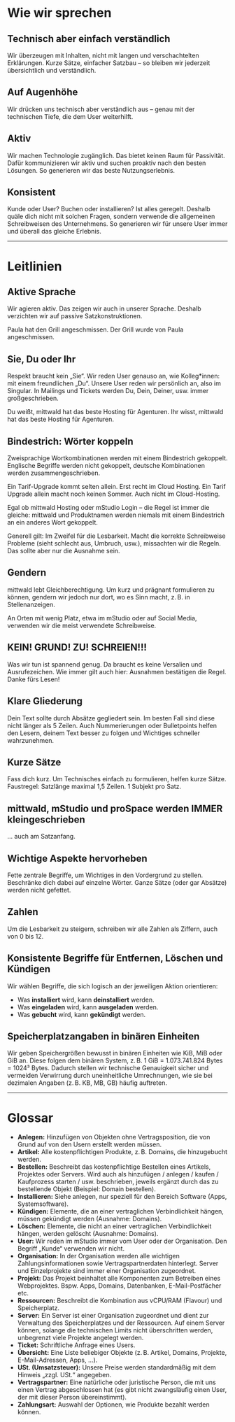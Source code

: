 # Wie wir sprechen

## Technisch aber einfach verständlich

Wir überzeugen mit Inhalten, nicht mit langen und verschachtelten Erklärungen.
Kurze Sätze, einfacher Satzbau – so bleiben wir jederzeit übersichtlich und
verständlich.

## Auf Augenhöhe

Wir drücken uns technisch aber verständlich aus – genau mit der technischen
Tiefe, die dem User weiterhilft.

## Aktiv

Wir machen Technologie zugänglich. Das bietet keinen Raum für Passivität. Dafür
kommunizieren wir aktiv und suchen proaktiv nach den besten Lösungen. So
generieren wir das beste Nutzungserlebnis.

## Konsistent

Kunde oder User? Buchen oder installieren? Ist alles geregelt. Deshalb quäle
dich nicht mit solchen Fragen, sondern verwende die allgemeinen Schreibweisen
des Unternehmens. So generieren wir für unsere User immer und überall das
gleiche Erlebnis.

---

# Leitlinien

## Aktive Sprache

Wir agieren aktiv. Das zeigen wir auch in unserer Sprache. Deshalb verzichten
wir auf passive Satzkonstruktionen.

<DoAndDont>
  <Do>Paula hat den Grill angeschmissen.</Do>
  <Dont>Der Grill wurde von Paula angeschmissen.</Dont>
</DoAndDont>

## Sie, Du oder Ihr

Respekt braucht kein „Sie“. Wir reden User genauso an, wie Kolleg\*innen: mit
einem freundlichen „Du“. Unsere User reden wir persönlich an, also im Singular.
In Mailings und Tickets werden Du, Dein, Deiner, usw. immer großgeschrieben.

<DoAndDont>
  <Do>Du weißt, mittwald hat das beste Hosting für Agenturen.</Do>
  <Dont>Ihr wisst, mittwald hat das beste Hosting für Agenturen.</Dont>
</DoAndDont>

## Bindestrich: Wörter koppeln

Zweisprachige Wortkombinationen werden mit einem Bindestrich gekoppelt.
Englische Begriffe werden nicht gekoppelt, deutsche Kombinationen werden
zusammengeschrieben.

<DoAndDont>
  <Do>Ein Tarif-Upgrade kommt selten allein. Erst recht im Cloud Hosting.</Do>
  <Dont>
    Ein Tarif Upgrade allein macht noch keinen Sommer. Auch nicht im
    Cloud-Hosting.
  </Dont>
</DoAndDont>

Egal ob mittwald Hosting oder mStudio Login – die Regel ist immer die gleiche:
mittwald und Produktnamen werden niemals mit einem Bindestrich an ein anderes
Wort gekoppelt.

Generell gilt: Im Zweifel für die Lesbarkeit. Macht die korrekte Schreibweise
Probleme (sieht schlecht aus, Umbruch, usw.), missachten wir die Regeln. Das
sollte aber nur die Ausnahme sein.

## Gendern

mittwald lebt Gleichberechtigung. Um kurz und prägnant formulieren zu können,
gendern wir jedoch nur dort, wo es Sinn macht, z. B. in Stellenanzeigen.

An Orten mit wenig Platz, etwa im mStudio oder auf Social Media, verwenden wir
die meist verwendete Schreibweise.

## KEIN! GRUND! ZU! SCHREIEN!!!

Was wir tun ist spannend genug. Da braucht es keine Versalien und
Ausrufezeichen. Wie immer gilt auch hier: Ausnahmen bestätigen die Regel. Danke
fürs Lesen!

## Klare Gliederung

Dein Text sollte durch Absätze gegliedert sein. Im besten Fall sind diese nicht
länger als 5 Zeilen. Auch Nummerierungen oder Bulletpoints helfen den Lesern,
deinem Text besser zu folgen und Wichtiges schneller wahrzunehmen.

## Kurze Sätze

Fass dich kurz. Um Technisches einfach zu formulieren, helfen kurze Sätze.
Faustregel: Satzlänge maximal 1,5 Zeilen. 1 Subjekt pro Satz.

## mittwald, mStudio und proSpace werden IMMER kleingeschrieben

... auch am Satzanfang.

## Wichtige Aspekte hervorheben

Fette zentrale Begriffe, um Wichtiges in den Vordergrund zu stellen. Beschränke
dich dabei auf einzelne Wörter. Ganze Sätze (oder gar Absätze) werden nicht
gefettet.

## Zahlen

Um die Lesbarkeit zu steigern, schreiben wir alle Zahlen als Ziffern, auch von 0
bis 12.

## Konsistente Begriffe für Entfernen, Löschen und Kündigen

Wir wählen Begriffe, die sich logisch an der jeweiligen Aktion orientieren: 

- Was **installiert** wird, kann **deinstalliert** werden. 
- Was **eingeladen** wird, kann **ausgeladen** werden. 
- Was **gebucht** wird, kann **gekündigt** werden.

## Speicherplatzangaben in binären Einheiten

Wir geben Speichergrößen bewusst in binären Einheiten wie KiB, MiB oder GiB an.
Diese folgen dem binären System, z. B. 1 GiB = 1.073.741.824 Bytes = 1024³
Bytes. Dadurch stellen wir technische Genauigkeit sicher und vermeiden
Verwirrung durch uneinheitliche Umrechnungen, wie sie bei dezimalen Angaben
(z. B. KB, MB, GB) häufig auftreten.

---

# Glossar

- **Anlegen:** Hinzufügen von Objekten ohne Vertragsposition, die von Grund auf
  von den Usern erstellt werden müssen.
- **Artikel:** Alle kostenpflichtigen Produkte, z. B. Domains, die hinzugebucht
  werden.
- **Bestellen:** Beschreibt das kostenpflichtige Bestellen eines Artikels,
  Projektes oder Servers. Wird auch als hinzufügen / anlegen / kaufen /
  Kaufprozess starten / usw. beschrieben, jeweils ergänzt durch das zu
  bestellende Objekt (Beispiel: Domain bestellen).
- **Installieren:** Siehe anlegen, nur speziell für den Bereich Software (Apps,
  Systemsoftware).
- **Kündigen:** Elemente, die an einer vertraglichen Verbindlichkeit hängen,
  müssen gekündigt werden (Ausnahme: Domains).
- **Löschen:** Elemente, die nicht an einer vertraglichen Verbindlichkeit
  hängen, werden gelöscht (Ausnahme: Domains).
- **User:** Wir reden im mStudio immer vom User oder der Organisation. Den
  Begriff „Kunde“ verwenden wir nicht.
- **Organisation:** In der Organisation werden alle wichtigen
  Zahlungsinformationen sowie Vertragspartnerdaten hinterlegt. Server und
  Einzelprojekte sind immer einer Organisation zugeordnet.
- **Projekt:** Das Projekt beinhaltet alle Komponenten zum Betreiben eines
  Webprojektes. Bspw. Apps, Domains, Datenbanken, E-Mail-Postfächer etc.
- **Ressourcen:** Beschreibt die Kombination aus vCPU/RAM (Flavour) und
  Speicherplatz.
- **Server:** Ein Server ist einer Organisation zugeordnet und dient zur
  Verwaltung des Speicherplatzes und der Ressourcen. Auf einem Server können,
  solange die technischen Limits nicht überschritten werden, unbegrenzt viele
  Projekte angelegt werden.
- **Ticket:** Schriftliche Anfrage eines Users.
- **Übersicht:** Eine Liste beliebiger Objekte (z. B. Artikel, Domains,
  Projekte, E-Mail-Adressen, Apps, ...).
- **USt. (Umsatzsteuer):** Unsere Preise werden standardmäßig mit dem Hinweis
  „zzgl. USt.“ angegeben.
- **Vertragspartner:** Eine natürliche oder juristische Person, die mit uns
  einen Vertrag abgeschlossen hat (es gibt nicht zwangsläufig einen User, der
  mit dieser Person übereinstimmt).
- **Zahlungsart:** Auswahl der Optionen, wie Produkte bezahlt werden können.
